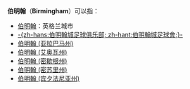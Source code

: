 {{disambig|B|Cat=三字地名消歧义}}
'''伯明翰'''（'''Birmingham'''）可以指：
* [[伯明翰|伯明翰]]：英格兰城市
* [[伯明翰城足球俱乐部|-{zh-hans:伯明翰城足球俱乐部; zh-hant:伯明翰城足球會;}-]]
* [[伯明翰_(亚拉巴马州)|伯明翰 (亚拉巴马州)]]
* [[伯明翰_(艾奥瓦州)|伯明翰 (艾奥瓦州)]]
* [[伯明翰_(密歇根州)|伯明翰 (密歇根州)]]
* [[伯明翰_(密苏里州)|伯明翰 (密苏里州)]]
* [[伯明翰_(宾夕法尼亚州)|伯明翰 (宾夕法尼亚州)]]